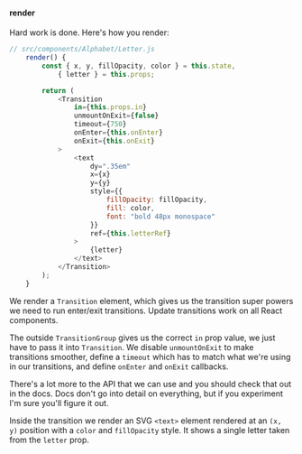 #### render

Hard work is done. Here's how you render:

```javascript
// src/components/Alphabet/Letter.js
    render() {
        const { x, y, fillOpacity, color } = this.state,
            { letter } = this.props;

        return (
            <Transition
                in={this.props.in}
                unmountOnExit={false}
                timeout={750}
                onEnter={this.onEnter}
                onExit={this.onExit}
            >
                <text
                    dy=".35em"
                    x={x}
                    y={y}
                    style={{
                        fillOpacity: fillOpacity,
                        fill: color,
                        font: "bold 48px monospace"
                    }}
                    ref={this.letterRef}
                >
                    {letter}
                </text>
            </Transition>
        );
    }
```

We render a `Transition` element, which gives us the transition super powers we
need to run enter/exit transitions. Update transitions work on all React
components.

The outside `TransitionGroup` gives us the correct `in` prop value, we just
have to pass it into `Transition`. We disable `unmountOnExit` to make
transitions smoother, define a `timeout` which has to match what we're using in
our transitions, and define `onEnter` and `onExit` callbacks.

There's a lot more to the API that we can use and you should check that out in
the docs. Docs don't go into detail on everything, but if you experiment I'm
sure you'll figure it out.

Inside the transition we render an SVG `<text>` element rendered at an `(x, y)`
position with a `color` and `fillOpacity` style. It shows a single letter taken
from the `letter` prop.
